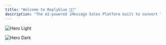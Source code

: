 ```yaml
---
title: "Welcome to Replyblue 🔵💬"
description: "The AI-powered iMessage Sales Platform built to convert leads through real conversations."
---
```


<img
  className="block dark:hidden"
  src="/images/hero-light.png"
  alt="Hero Light"
/>

<img
  className="hidden dark:block"
  src="/11.png"
  alt="Hero Dark"
  title={true}
/>


<div className="grid grid-cols-1 sm:grid-cols-2 gap-6 mt-6">

  <Card
    title="Quickstart"
    href="/quickstart"
    icon="🚀"
    description="Set up your Replyblue dashboard, upload contacts, and launch your first conversation."
  />

  <Card
    title="AI Setup"
    href="/ai-setup"
    icon="🤖"
    description="Enable smart replies, configure AI handoff rules, and qualify leads automatically."
  />

  <Card
    title="Integrations"
    href="/integrations"
    icon="🔌"
    description="Connect Replyblue to GoHighLevel or your favorite CRM through our Marketplace App."
  />

  <Card
    title="Messaging Strategy"
    href="/core-messaging-strategies"
    icon="💬"
    description="Learn how to structure messages that convert, plus templates and voice memo tips."
  />

</div>